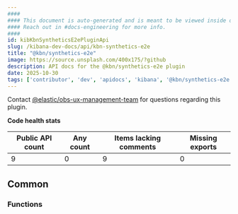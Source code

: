 ```yaml
---
####
#### This document is auto-generated and is meant to be viewed inside our experimental, new docs system.
#### Reach out in #docs-engineering for more info.
####
id: kibKbnSyntheticsE2ePluginApi
slug: /kibana-dev-docs/api/kbn-synthetics-e2e
title: "@kbn/synthetics-e2e"
image: https://source.unsplash.com/400x175/?github
description: API docs for the @kbn/synthetics-e2e plugin
date: 2025-10-30
tags: ['contributor', 'dev', 'apidocs', 'kibana', '@kbn/synthetics-e2e']
---
```




Contact [@elastic/obs-ux-management-team](https://github.com/orgs/elastic/teams/obs-ux-management-team) for questions regarding this plugin.

**Code health stats**

| Public API count  | Any count | Items lacking comments | Missing exports |
|-------------------|-----------|------------------------|-----------------|
| 9 | 0 | 9 | 0 |

## Common

### Functions
<DocDefinitionList data={kbnSyntheticsE2eObj.common.functions}/>


